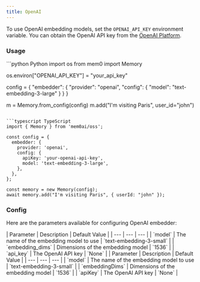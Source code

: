 ```yaml
---
title: OpenAI
---
```


To use OpenAI embedding models, set the `OPENAI_API_KEY` environment variable. You can obtain the OpenAI API key from the [OpenAI Platform](https://platform.openai.com/account/api-keys).

### Usage

<CodeGroup>
```python Python
import os
from mem0 import Memory

os.environ["OPENAI_API_KEY"] = "your_api_key"

config = {
    "embedder": {
        "provider": "openai",
        "config": {
            "model": "text-embedding-3-large"
        }
    }
}

m = Memory.from_config(config)
m.add("I'm visiting Paris", user_id="john")
```

```typescript TypeScript
import { Memory } from 'mem0ai/oss';

const config = {
  embedder: {
    provider: 'openai',
    config: {
      apiKey: 'your-openai-api-key',
      model: 'text-embedding-3-large',
    },
  },
};

const memory = new Memory(config);
await memory.add("I'm visiting Paris", { userId: "john" });
```
</CodeGroup>

### Config

Here are the parameters available for configuring OpenAI embedder:

<Tabs>
<Tab title="Python">
| Parameter | Description | Default Value |
| --- | --- | --- |
| `model` | The name of the embedding model to use | `text-embedding-3-small` |
| `embedding_dims` | Dimensions of the embedding model | `1536` |
| `api_key` | The OpenAI API key | `None` |
</Tab>
<Tab title="TypeScript">
| Parameter | Description | Default Value |
| --- | --- | --- |
| `model` | The name of the embedding model to use | `text-embedding-3-small` |
| `embeddingDims` | Dimensions of the embedding model | `1536` |
| `apiKey` | The OpenAI API key | `None` |
</Tab>
</Tabs>
